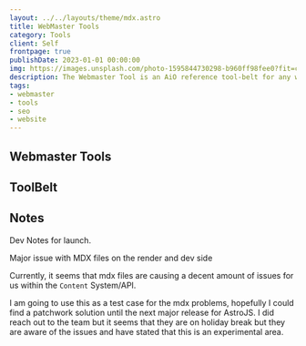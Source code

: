 ```yaml
---
layout: ../../layouts/theme/mdx.astro
title: WebMaster Tools
category: Tools
client: Self
frontpage: true
publishDate: 2023-01-01 00:00:00
img: https://images.unsplash.com/photo-1595844730298-b960ff98fee0?fit=crop&w=1400&h=700&q=75
description: The Webmaster Tool is an AiO reference tool-belt for any website owner/designer.
tags:
- webmaster
- tools
- seo
- website
---
```


## Webmaster Tools

## ToolBelt

## Notes

Dev Notes for launch.

Major issue with MDX files on the render and dev side

Currently, it seems that mdx files are causing a decent amount of issues for us within the `Content` System/API.

I am going to use this as a test case for the mdx problems, hopefully I could find a patchwork solution until the next major release for AstroJS. I did reach out to the team but it seems that they are on holiday break but they are aware of the issues and have stated that this is an experimental area.
